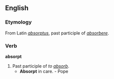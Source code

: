 ==English==
===Etymology===
From Latin ''[[absorptus]]'', past participle of ''[[absorbere]]''.

===Verb===
'''absorpt'''
# Past participle of ''to [[absorb]]''.
#* '''Absorpt''' in care. - Pope